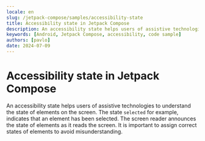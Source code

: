 ```yaml
---
locale: en
slug: /jetpack-compose/samples/accessibility-state
title: Accessibility state in Jetpack Compose
description: An accessibility state helps users of assistive technologies to understand the state of elements on the screen.
keywords: [Android, Jetpack Compose, accessibility, code sample]
authors: [pavlo]
date: 2024-07-09
---
```


# Accessibility state in Jetpack Compose

An accessibility state helps users of assistive technologies to understand the state of elements on the screen. The state `selected` for example, indicates that an element has been selected. The screen reader announces the state of elements as it reads the screen. It is important to assign correct states of elements to avoid misunderstanding.

<CodeSample id="accessibility-state" framework="jetpack-compose" locale="en"/>
